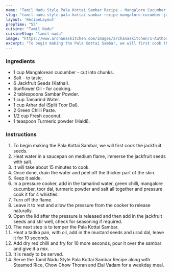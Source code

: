 ---
name: "Tamil Nadu Style Pala Kottai Sambar Recipe - Mangalore Cucumber & Jackfruit Seed Sambar"
slug: "tamil-nadu-style-pala-kottai-sambar-recipe-mangalore-cucumber-jackfruit-seed-sambar"
layout: 'RecipeLayout'
prepTime: "55"
cuisine: "Tamil Nadu"
cuisineSlug: "tamil-nadu"
image: "https://www.archanaskitchen.com/images/archanaskitchen/1-Author/sibyl_sunitha/Tamil_Nadu_Style_Pala_Kottai_Sambar_Recipe_Mangalore_cucumber_and_Jackfruit_Seed_Sambar_Recipe_.jpg"
excerpt: "To begin making the Pala Kottai Sambar, we will first cook the jackfruit seeds"
---

### Ingredients

- 1 cup Mangalorean cucumber - cut into chunks.
- Salt - to taste.
- 6 Jackfruit Seeds (Kathal).
- Sunflower Oil - for cooking.
- 2 tablespoons Sambar Powder.
- 1 cup Tamarind Water.
- 1 cup Arhar dal (Split Toor Dal).
- 2 Green Chilli Paste.
- 1/2 cup Fresh coconut.
- 1 teaspoon Turmeric powder (Haldi).

### Instructions

1. To begin making the Pala Kottai Sambar, we will first cook the jackfruit seeds.
1. Heat water in a saucepan on medium flame, immerse the jackfruit seeds with salt.
1. It will take about 15 minutes to cook.
1. Once done, drain the water and peel off the thicker part of the skin.
1. Keep it aside.
1. In a pressure cooker, add in the tamarind water, green chilli, mangalore cucumber, toor dal, turmeric powder and salt all together and pressure cook it for 4 whistles.
1. Turn off the flame.
1. Leave it to rest and allow the pressure from the cooker to release naturally.
1. Open  the lid after the pressure is released and then add in the jackfruit seeds and stir well, check for seasoning if required.
1. The next step is to temper the Pala Kottai Sambar.
1. Heat a tadka pan, with oil, add in the mustard seeds and urad dal, leave it for 10 seconds.
1. Add dry red chilli and fry for 10 more seconds, pour it over the sambar and give it a mix.
1. It is ready to be served.
1. Serve the Tamil Nadu Style Pala Kottai Sambar Recipe along with Steamed Rice, Chow Chow Thoran and Elai Vadam for a weekday meal.
